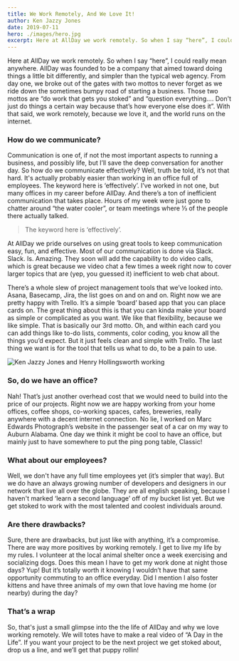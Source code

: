 ```yaml
---
title: We Work Remotely, And We Love It!
author: Ken Jazzy Jones
date: 2019-07-11
hero: ./images/hero.jpg
excerpt: Here at AllDay we work remotely. So when I say “here”, I could really mean anywhere. AllDay was founded to be a company that aimed toward doing things a little bit differently, and simpler than the typical web agency.
---
```


Here at AllDay we work remotely. So when I say “here”, I could really mean anywhere. AllDay was founded to be a company that aimed toward doing things a little bit differently, and simpler than the typical web agency. From day one, we broke out of the gates with two mottos to never forget as we ride down the sometimes bumpy road of starting a business. Those two mottos are “do work that gets you stoked” and “question everything…. Don't just do things a certain way because that’s how everyone else does it”. With that said, we work remotely, because we love it, and the world runs on the internet.

### How do we communicate?

Communication is one of, if not the most important aspects to running a business, and possibly life, but I’ll save the deep conversation for another day. So how do we communicate effectively? Well, truth be told, it’s not that hard. It's actually probably easier than working in an office full of employees. The keyword here is ‘effectively’. I’ve worked in not one, but many offices in my career before AllDay. And there’s a ton of inefficient communication that takes place. Hours of my week were just gone to chatter around “the water cooler”, or team meetings where ⅓ of the people there actually talked.

> The keyword here is ‘effectively’.

At AllDay we pride ourselves on using great tools to keep communication easy, fun, and effective. Most of our communication is done via Slack. Slack. Is. Amazing. They soon will add the capability to do video calls, which is great because we video chat a few times a week right now to cover larger topics that are (yep, you guessed it) inefficient to web chat about.

There’s a whole slew of project management tools that we’ve looked into. Asana, Basecamp, Jira, the list goes on and on and on. Right now we are pretty happy with Trello. It’s a simple ‘board’ based app that you can place cards on. The great thing about this is that you can kinda make your board as simple or complicated as you want. We like that flexibility, because we like simple. That is basically our 3rd motto. Oh, and within each card you can add things like to-do lists, comments, color coding, you know all the things you’d expect. But it just feels clean and simple with Trello. The last thing we want is for the tool that tells us what to do, to be a pain to use.

<div class="Image__Large">
  <img
    src="./images/ken-hen.jpg"
    alt="Ken Jazzy Jones and Henry Hollingsworth working"
  />
</div>

### So, do we have an office?

Nah! That’s just another overhead cost that we would need to build into the price of our projects. Right now we are happy working from your home offices, coffee shops, co-working spaces, cafes, breweries, really anywhere with a decent internet connection. No lie, I worked on Marc Edwards Photograph’s website in the passenger seat of a car on my way to Auburn Alabama. One day we think it might be cool to have an office, but mainly just to have somewhere to put the ping pong table, Classic!

### What about our employees?

Well, we don't have any full time employees yet (it’s simpler that way). But we do have an always growing number of developers and designers in our network that live all over the globe. They are all english speaking, because I haven't marked ‘learn a second language’ off of my bucket list yet. But we get stoked to work with the most talented and coolest individuals around.

### Are there drawbacks?

Sure, there are drawbacks, but just like with anything, it’s a compromise. There are way more positives by working remotely. I get to live my life by my rules. I volunteer at the local animal shelter once a week exercising and socializing dogs. Does this mean I have to get my work done at night those days? Yup! But it’s totally worth it knowing I wouldn’t have that same opportunity commuting to an office everyday. Did I mention I also foster kittens and have three animals of my own that love having me home (or nearby) during the day?

### That’s a wrap

So, that's just a small glimpse into the the life of AllDay and why we love working remotely. We will totes have to make a real video of “A Day in the Life”. If you want your project to be the next project we get stoked about, drop us a line, and we’ll get that puppy rollin!
